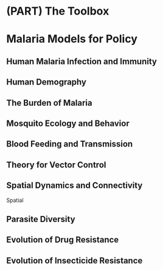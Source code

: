 # (PART) The Toolbox {-}

# Malaria Models for Policy 



## Human Malaria Infection and Immunity 

## Human Demography  

## The Burden of Malaria 

## Mosquito Ecology and Behavior

## Blood Feeding and Transmission

## Theory for Vector Control

## Spatial Dynamics and Connectivity

Spatial 

## Parasite Diversity

## Evolution of Drug Resistance

## Evolution of Insecticide Resistance

